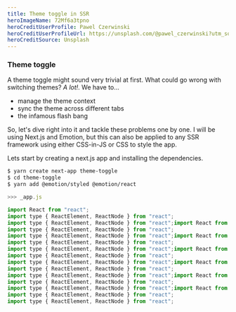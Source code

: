 ```yaml
---
title: Theme toggle in SSR
heroImageName: 72Mf6a3tpno
heroCreditUserProfile: Pawel Czerwinski
heroCreditUserProfileUrl: https://unsplash.com/@pawel_czerwinski?utm_source=unsplash&utm_medium=referral&utm_content=creditCopyText
heroCreditSource: Unsplash
---
```


### Theme toggle

A theme toggle might sound very trivial at first. What could go wrong with switching themes? _A lot!_. We have to...

- manage the theme context
- sync the theme across different tabs
- the infamous flash bang

So, let's dive right into it and tackle these problems one by one. I will be using Next.js and Emotion, but this can also be applied to any SSR framework using either CSS-in-JS or CSS to style the app.

Lets start by creating a next.js app and installing the dependencies.

```bash
$ yarn create next-app theme-toggle
$ cd theme-toggle
$ yarn add @emotion/styled @emotion/react
```

```jsx
>>> _app.js

import React from "react";
import type { ReactElement, ReactNode } from "react";
import type { ReactElement, ReactNode } from "react";import React from "react";
import type { ReactElement, ReactNode } from "react";
import type { ReactElement, ReactNode } from "react";import React from "react";
import type { ReactElement, ReactNode } from "react";
import type { ReactElement, ReactNode } from "react";import React from "react";
import type { ReactElement, ReactNode } from "react";
import type { ReactElement, ReactNode } from "react";import React from "react";
import type { ReactElement, ReactNode } from "react";
import type { ReactElement, ReactNode } from "react";import React from "react";
import type { ReactElement, ReactNode } from "react";
import type { ReactElement, ReactNode } from "react";import React from "react";
import type { ReactElement, ReactNode } from "react";
import type { ReactElement, ReactNode } from "react";
```
